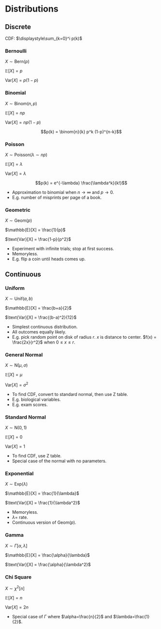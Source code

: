 # Distributions

## Discrete

CDF: $\displaystyle\sum_{k=0}^i p(k)$

### Bernoulli
$X\sim\text{Bern}(p)$

$\mathbb{E}[X] = p$

$\text{Var}[X] = p(1-p)$

\begin{equation}\begin{aligned} 
p(x) = 
\begin{cases} 
p & x=1 \\ 
1-p & x=0 \\ 
0 & else 
\end{cases}\end{aligned}\end{equation}

### Binomial
$X\sim\text{Binom}(n,p)$ 

$\mathbb{E}[X] = np$

$\text{Var}[X] = np(1-p)$

$$p(k) = \binom{n}{k} p^k (1-p)^{n-k}$$

### Poisson 
$X\sim\text{Poisson}(\lambda\sim np)$ 

$\mathbb{E}[X] = \lambda$

$\text{Var}[X] = \lambda$

$$p(k) = e^{-\lambda} \frac{\lambda^k}{k!}$$

- Approximation to binomial when $n \rightarrow \infty$ and $p \rightarrow 0$.
- E.g. number of misprints per page of a book.

### Geometric     
$X\sim\text{Geom}(p)$

$\mathbb{E}[X] = \frac{1}{p}$

$\text{Var}[X] = \frac{1-p}{p^2}$

\begin{equation}\begin{aligned}
p(k) &= (1-p)^{k-1} \\
\\
F(k) &= 1-(1-p)^k \\
\end{aligned}\end{equation}

- Experiment with infinite trials; stop at first success.
- Memoryless. 
- E.g. flip a coin until heads comes up.

## Continuous

### Uniform   
$X\sim\text{Unif}(a,b)$

$\mathbb{E}[X] = \frac{b+a}{2}$

$\text{Var}[X] = \frac{(b-a)^2}{12}$

\begin{equation}\begin{aligned}
f(x) &= 
\begin{cases} 
\frac{1}{b-a} & x \in [a,b] \\
0 & \text{else} \\
\end{cases} \\
\\
F(x) &= 
\begin{cases} 
\frac{x-a}{b-a} & x \in [a,b] \\ 
0 & \text{else} 
\end{cases}\end{aligned}\end{equation}

- Simplest continuous distribution. 
- All outcomes equally likely.
- E.g. pick random point on disk of radius $r$. $x$ is distance to center. $f(x) = \frac{2x}{r^2}$ when $0 \leq x \leq r$.

### General Normal
$X\sim\text{N}(\mu,\sigma)$

$\mathbb{E}[X] = \mu$

$\text{Var}[X] = \sigma^2$

\begin{equation}\begin{aligned}
f(x) &= \frac{1}{\sqrt{2\pi}\sigma} e^{-(x-\mu)^2/2\sigma^2} \\
\\
F(x) &= \phi(Z=\frac{x-\mu}{\sigma})
\end{aligned}\end{equation}


- To find CDF, convert to standard normal, then use Z table.
- E.g. biological variables. 
- E.g. exam scores.

### Standard Normal 
$X\sim\text{N}(0,1)$

$\mathbb{E}[X] = 0$

$\text{Var}[X] = 1$

\begin{equation}\begin{aligned}
f(x) &= \frac{1}{\sqrt{2\pi}} e^{-(x^2)/2} \\
\\
F(x) &= \phi(x)
\end{aligned}\end{equation}

- To find CDF, use Z table.
- Special case of the normal with no parameters.

### Exponential     
$X\sim\text{Exp}(\lambda)$

$\mathbb{E}[X] = \frac{1}{\lambda}$

$\text{Var}[X] = \frac{1}{\lambda^2}$

\begin{equation}\begin{aligned}
f(x) &=
\begin{cases} 
\lambda e^{-\lambda x} & x > 0 \\ 
0 & else \\
\end{cases} \\
\\
F(x) &= 
\begin{cases} 
1-e^{-\lambda x} & x > 0 \\ 
0 & else 
\end{cases}
\end{aligned}\end{equation}  

- Memoryless. 
- $\lambda=$ rate. 
- Continuous version of Geom($p$).

### Gamma 

$X\sim\Gamma[\alpha,\lambda]$

$\mathbb{E}[X] = \frac{\alpha}{\lambda}$

$\text{Var}[X] = \frac{\alpha}{\lambda^2}$

### Chi Square 

$X\sim\chi^2[n]$

$\mathbb{E}[X] = n$

$\text{Var}[X] = 2n$

- Special case of $\Gamma$ where $\alpha=\frac{n}{2}$ and $\lambda=\frac{1}{2}$.

